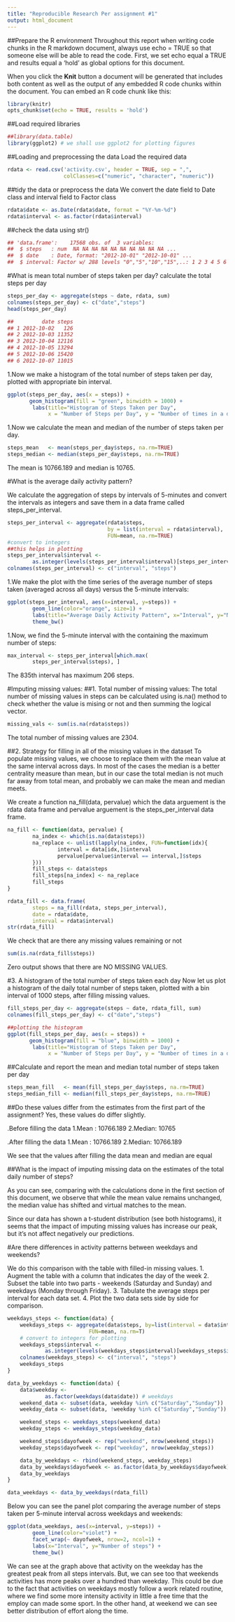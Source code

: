 ```yaml
---
title: "Reproducible Research Per assignment #1"
output: html_document
---
```

##Prepare the R environment
Throughout this report when writing code chunks in the R markdown document, always use echo = TRUE so that someone else will be able to read the code. 
First, we set echo equal a TRUE and results equal a 'hold' as global options for this document. 

When you click the **Knit** button a document will be generated that includes both content as well as the output of any embedded R code chunks within the document. You can embed an R code chunk like this:

```r
library(knitr)
opts_chunk$set(echo = TRUE, results = 'hold')
```

##Load required libraries

```r
##library(data.table)
library(ggplot2) # we shall use ggplot2 for plotting figures
```

##Loading and preprocessing the data
Load the required data

```r
rdata <- read.csv('activity.csv', header = TRUE, sep = ",",
                  colClasses=c("numeric", "character", "numeric"))
```


##tidy the data or preprocess the data
We convert the date field to Date class and interval field to Factor class

```r
rdata$date <- as.Date(rdata$date, format = "%Y-%m-%d")
rdata$interval <- as.factor(rdata$interval)
```


##check the data using str()
```r
## 'data.frame':    17568 obs. of  3 variables:
##  $ steps   : num  NA NA NA NA NA NA NA NA NA NA ...
##  $ date    : Date, format: "2012-10-01" "2012-10-01" ...
##  $ interval: Factor w/ 288 levels "0","5","10","15",..: 1 2 3 4 5 6 7 8 9 10 ...
```


#What is mean total number of steps taken per day?
calculate the total steps per day

```r
steps_per_day <- aggregate(steps ~ date, rdata, sum)
colnames(steps_per_day) <- c("date","steps")
head(steps_per_day)
```

```r
##         date steps
## 1 2012-10-02   126
## 2 2012-10-03 11352
## 3 2012-10-04 12116
## 4 2012-10-05 13294
## 5 2012-10-06 15420
## 6 2012-10-07 11015

```

1.Now we make a histogram of the total number of steps taken per day, plotted with appropriate bin interval.

```r
ggplot(steps_per_day, aes(x = steps)) + 
       geom_histogram(fill = "green", binwidth = 1000) + 
        labs(title="Histogram of Steps Taken per Day", 
             x = "Number of Steps per Day", y = "Number of times in a day(Count)") + theme_bw() 
```

1.Now we calculate the mean and median of the number of steps taken per day.

```r
steps_mean   <- mean(steps_per_day$steps, na.rm=TRUE)
steps_median <- median(steps_per_day$steps, na.rm=TRUE)
```

The mean is 10766.189 and median is 10765.

#What is the average daily activity pattern?

We calculate the aggregation of steps by intervals of 5-minutes and convert the intervals as integers and save them in a data frame called steps_per_interval.
```r
steps_per_interval <- aggregate(rdata$steps, 
                                by = list(interval = rdata$interval),
                                FUN=mean, na.rm=TRUE)
#convert to integers
##this helps in plotting
steps_per_interval$interval <- 
        as.integer(levels(steps_per_interval$interval)[steps_per_interval$interval])
colnames(steps_per_interval) <- c("interval", "steps")
```
1.We make the plot with the time series of the average number of steps taken (averaged across all days) versus the 5-minute intervals:
```r
ggplot(steps_per_interval, aes(x=interval, y=steps)) +   
        geom_line(color="orange", size=1) +  
        labs(title="Average Daily Activity Pattern", x="Interval", y="Number of steps") +  
        theme_bw()
```

1.Now, we find the 5-minute interval with the containing the maximum number of steps:
```r
max_interval <- steps_per_interval[which.max(  
        steps_per_interval$steps), ]
```
The 835th interval has maximum 206 steps.

#Imputing missing values:
##1. Total number of missing values:
The total number of missing values in steps can be calculated using is.na() method to check whether the value is mising or not and then summing the logical vector.
```r
missing_vals <- sum(is.na(rdata$steps))
```
The total number of missing values are 2304.

##2. Strategy for filling in all of the missing values in the dataset
To populate missing values, we choose to replace them with the mean value at the same interval across days. In most of the cases the median is a better centrality measure than mean, but in our case the total median is not much far away from total mean, and probably we can make the mean and median meets.

We create a function na_fill(data, pervalue) which the data arguement is the rdata data frame and pervalue arguement is the steps_per_interval data frame.

```r
na_fill <- function(data, pervalue) {
        na_index <- which(is.na(data$steps))
        na_replace <- unlist(lapply(na_index, FUN=function(idx){
                interval = data[idx,]$interval
                pervalue[pervalue$interval == interval,]$steps
        }))
        fill_steps <- data$steps
        fill_steps[na_index] <- na_replace
        fill_steps
}

rdata_fill <- data.frame(  
        steps = na_fill(rdata, steps_per_interval),  
        date = rdata$date,  
        interval = rdata$interval)
str(rdata_fill)
```

We check that are there any missing values remaining or not

```r
sum(is.na(rdata_fill$steps))
```

Zero output shows that there are NO MISSING VALUES.

#3. A histogram of the total number of steps taken each day
Now let us plot a histogram of the daily total number of steps taken, plotted with a bin interval of 1000 steps, after filling missing values.
```r
fill_steps_per_day <- aggregate(steps ~ date, rdata_fill, sum)
colnames(fill_steps_per_day) <- c("date","steps")

##plotting the histogram
ggplot(fill_steps_per_day, aes(x = steps)) + 
       geom_histogram(fill = "blue", binwidth = 1000) + 
        labs(title="Histogram of Steps Taken per Day", 
             x = "Number of Steps per Day", y = "Number of times in a day(Count)") + theme_bw()
```

##Calculate and report the mean and median total number of steps taken per day

```r
steps_mean_fill   <- mean(fill_steps_per_day$steps, na.rm=TRUE)
steps_median_fill <- median(fill_steps_per_day$steps, na.rm=TRUE)
```

##Do these values differ from the estimates from the first part of the assignment?
Yes, these values do differ slightly.

.Before filling the data
1.Mean : 10766.189
2.Median: 10765


.After filling the data
1.Mean : 10766.189
2.Median: 10766.189


We see that the values after filling the data mean and median are equal

##What is the impact of imputing missing data on the estimates of the total daily number of steps?

As you can see, comparing with the calculations done in the first section of this document, we observe that while the mean value remains unchanged, the median value has shifted and virtual matches to the mean. 

Since our data has shown a t-student distribution (see both histograms), it seems that the impact of imputing missing values has increase our peak, but it's not affect negatively our predictions. 

#Are there differences in activity patterns between weekdays and weekends?

We do this comparison with the table with filled-in missing values.
 1. Augment the table with a column that indicates the day of the week
 2. Subset the table into two parts - weekends (Saturday and Sunday) and weekdays (Monday through Friday).
 3. Tabulate the average steps per interval for each data set.
 4. Plot the two data sets side by side for comparison.
```r
weekdays_steps <- function(data) {
    weekdays_steps <- aggregate(data$steps, by=list(interval = data$interval),
                          FUN=mean, na.rm=T)
    # convert to integers for plotting
    weekdays_steps$interval <- 
            as.integer(levels(weekdays_steps$interval)[weekdays_steps$interval])
    colnames(weekdays_steps) <- c("interval", "steps")
    weekdays_steps
}

data_by_weekdays <- function(data) {
    data$weekday <- 
            as.factor(weekdays(data$date)) # weekdays
    weekend_data <- subset(data, weekday %in% c("Saturday","Sunday"))
    weekday_data <- subset(data, !weekday %in% c("Saturday","Sunday"))

    weekend_steps <- weekdays_steps(weekend_data)
    weekday_steps <- weekdays_steps(weekday_data)

    weekend_steps$dayofweek <- rep("weekend", nrow(weekend_steps))
    weekday_steps$dayofweek <- rep("weekday", nrow(weekday_steps))

    data_by_weekdays <- rbind(weekend_steps, weekday_steps)
    data_by_weekdays$dayofweek <- as.factor(data_by_weekdays$dayofweek)
    data_by_weekdays
}

data_weekdays <- data_by_weekdays(rdata_fill)
```


Below you can see the panel plot comparing the average number of steps taken per 5-minute interval across weekdays and weekends:


```r
ggplot(data_weekdays, aes(x=interval, y=steps)) + 
        geom_line(color="violet") + 
        facet_wrap(~ dayofweek, nrow=2, ncol=1) +
        labs(x="Interval", y="Number of steps") +
        theme_bw()
```

We can see at the graph above that activity on the weekday has the greatest peak from all steps intervals. But, we can see too that weekends activities has more peaks over a hundred than weekday. This could be due to the fact that activities on weekdays mostly follow a work related routine, where we find some more intensity activity in little a free time that the employ can made some sport. In the other hand, at weekend we can see better distribution of effort along the time.






